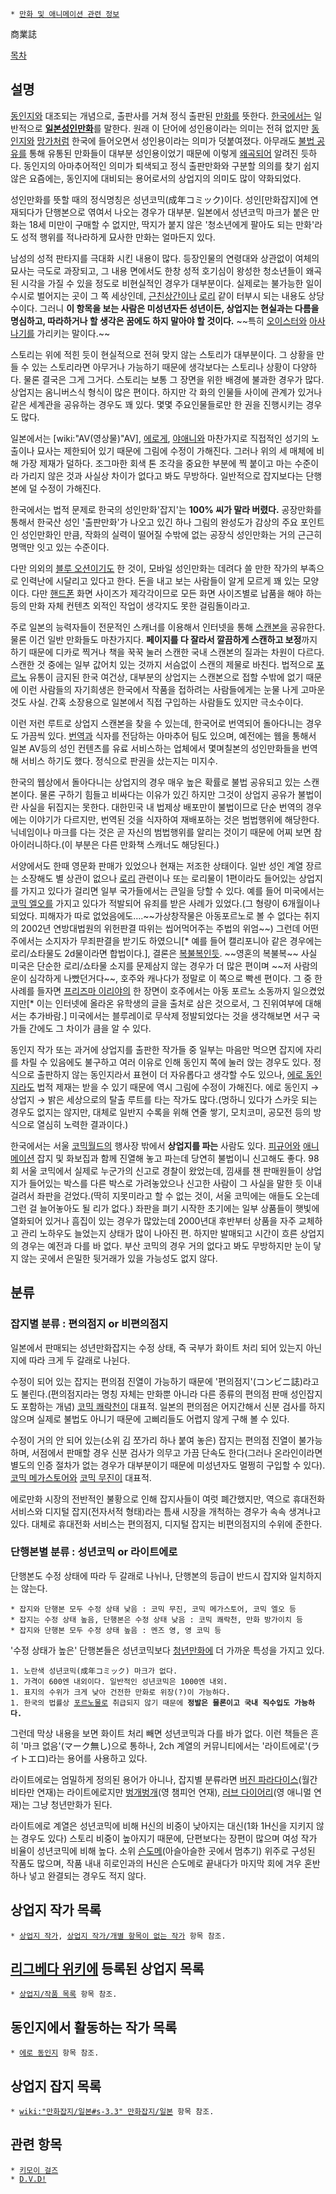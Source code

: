 * [[만화 및 애니메이션 관련 정보]]

商業誌

[[목차]]
== 설명 ==
[[동인지]]와 대조되는 개념으로, 출판사를 거쳐 정식 출판된 [[만화]]를 뜻한다. [[한국]]에서는 일반적으로 '''[[일본]]성인만화'''를 말한다. 원래 이 단어에 성인용이라는 의미는 전혀 없지만 [[동인지]]와 [[망가]]처럼 한국에 들어오면서 성인용이라는 의미가 덧붙여졌다. 아무래도 [[불법 공유]]를 통해 유통된 만화들이 대부분 성인용이었기 때문에 이렇게 [[왜곡]]되어 알려진 듯하다. 동인지의 아마추어적인 의미가 퇴색되고 정식 출판만화와 구분할 의의를 찾기 쉽지 않은 요즘에는, 동인지에 대비되는 용어로서의 상업지의 의미도 많이 약화되었다.

성인만화를 뜻할 때의 정식명칭은 성년코믹(成年コミック)이다. 성인[만화잡지]에 연재되다가 단행본으로 엮여서 나오는 경우가 대부분. 일본에서 성년코믹 마크가 붙은 만화는 18세 미만이 구매할 수 없지만, 딱지가 붙지 않은 '청소년에게 팔아도 되는 만화'라도 성적 행위를 적나라하게 묘사한 만화는 얼마든지 있다. 

남성의 성적 판타지를 극대화 시킨 내용이 많다. 등장인물의 연령대와 상관없이 여체의 묘사는 극도로 과장되고, 그 내용 면에서도 한창 성적 호기심이 왕성한 청소년들이 왜곡된 시각을 가질 수 있을 정도로 비현실적인 경우가 대부분이다. 실제로는 불가능한 일이 수시로 벌어지는 곳이 그 쪽 세상인데, [[근친상간]]이나 [[로리]] 같이 터부시 되는 내용도 상당수이다. 그러니 '''이 항목을 보는 사람은 미성년자든 성년이든, 상업지는 현실과는 다름을 명심하고, 따라하거나 할 생각은 꿈에도 하지 말아야 할 것이다.''' ~~특히 [[오이스터]]와 [[아사나기]]를 가리키는 말이다.~~

스토리는 위에 적힌 듯이 현실적으로 전혀 맞지 않는 스토리가 대부분이다. 그 상황을 만들 수 있는 스토리라면 아무거나 가능하기 때문에 생각보다는 스토리나 상황이 다양하다. 물론 결국은 그게 그거다. 스토리는 보통 그 장면을 위한 배경에 불과한 경우가 많다. 상업지는 옴니버스식 형식이 많은 편이다. 하지만 각 화의 인물들 사이에 관계가 있거나 같은 세계관을 공유하는 경우도 꽤 있다. 몇몇 주요인물들로만 한 권을 진행시키는 경우도 많다. 

일본에서는 [wiki:"AV(영상물)"AV], [[에로게]], [[야애니]]와 마찬가지로 직접적인 성기의 노출이나 묘사는 제한되어 있기 때문에 그림에 수정이 가해진다. 그러나 위의 세 매체에 비해 가장 제재가 덜하다. 조그마한 회색 톤 조각을 중요한 부분에 찍 붙이고 마는 수준이라 가리지 않은 것과 사실상 차이가 없다고 봐도 무방하다. 일반적으로 잡지보다는 단행본에 덜 수정이 가해진다.

한국에서는 법적 문제로 한국의 성인만화'잡지'는 '''100% 씨가 말라 버렸다.''' 공장만화를 통해서 한국산 성인 '출판만화'가 나오고 있긴 하나 그림의 완성도가 감상의 주요 포인트인 성인만화인 만큼, 작화의 실력이 떨어질 수밖에 없는 공장식 성인만화는 거의 근근히 명맥만 잇고 있는 수준이다.

다만 의외의 [[블루 오션]]이기도 한 것이, 모바일 성인만화는 데려다 쓸 만한 작가의 부족으로 인력난에 시달리고 있다고 한다. 돈을 내고 보는 사람들이 알게 모르게 꽤 있는 모양이다. 다만 [[핸드폰]] 화면 사이즈가 제각각이므로 모든 화면 사이즈별로 납품을 해야 하는 등의 만화 자체 컨텐츠 외적인 작업이 생각지도 못한 걸림돌이라고.

주로 일본의 능력자들이 전문적인 스캐너를 이용해서 인터넷을 통해 [[스캔본]]을 공유한다. 물론 이건 일반 만화들도 마찬가지다. '''페이지를 다 잘라서 깔끔하게 스캔하고 보정'''까지 하기 때문에 디카로 찍거나 책을 꾹꾹 눌러 스캔한 국내 스캔본의 질과는 차원이 다르다. 스캔한 것 중에는 일부 값어치 있는 것까지 서슴없이 스캔의 제물로 바친다. 법적으로 [[포르노]] 유통이 금지된 한국 여건상, 대부분의 상업지는 스캔본으로 접할 수밖에 없기 때문에 이런 사람들의 자기희생은 한국에서 작품을 접하려는 사람들에게는 눈물 나게 고마운 것도 사실. 간혹 소장용으로 일본에서 직접 구입하는 사람들도 있지만 극소수이다.

이런 저런 루트로 상업지 스캔본을 찾을 수 있는데, 한국어로 번역되어 돌아다니는 경우도 가끔씩 있다. [[번역]]과 식자를 전담하는 아마추어 팀도 있으며, 예전에는 웹을 통해서 일본 AV등의 성인 컨텐츠를 유료 서비스하는 업체에서 몇며칠본의 성인만화들을 번역해 서비스 하기도 했다. 정식으로 판권을 샀는지는 미지수.

한국의 웹상에서 돌아다니는 상업지의 경우 매우 높은 확률로 불법 공유되고 있는 스캔본이다. 물론 구하기 힘들고 비싸다는 이유가 있긴 하지만 그것이 상업지 공유가 불법이란 사실을 뒤집지는 못한다. 대한민국 내 법제상 배포만이 불법이므로 단순 번역의 경우에는 이야기가 다르지만, 번역된 것을 식자하여 재배포하는 것은 범법행위에 해당한다. 닉네임이나 마크를 다는 것은 곧 자신의 범법행위를 알리는 것이기 때문에 어찌 보면 참 아이러니하다.(이 부분은 다른 만화책 스캐너도 해당된다.)

서양에서도 한때 영문화 판매가 있었으나 현재는 저조한 상태이다. 일반 성인 계열 장르는 소장해도 별 상관이 없으나 [[로리]] 관련이나 또는 로리물이 1편이라도 들어있는 상업지를 가지고 있다가 걸리면 일부 국가들에서는 큰일을 당할 수 있다. 예를 들어 미국에서는 [[코믹 엘오]]를 가지고 있다가 적발되어 유죄를 받은 사례가 있었다.(그 형량이 6개월이나 되었다. 피해자가 따로 없었음에도….~~가상창작물은 아동포르노로 볼 수 없다는 취지의 2002년 연방대법원의 위헌판결 따위는 씹어먹어주는 주법의 위엄~~) 그런데 어떤 주에서는 소지자가 무죄판결을 받기도 하였으니[* 예를 들어 캘리포니아 같은 경우에는 로리/쇼타물도 2d물이라면 합법이다.], 결론은 [[복불복]]인듯. ~~영혼의 복불복~~ 사실 미국은 단순한 로리/쇼타물 소지를 문제삼지 않는 경우가 더 많은 편이며 ~~저 사람의 운이 심각하게 나빴던거다~~, 호주와 캐나다가 정말로 이 쪽으로 빡센 편이다. 그 중 한 사례를 들자면 [[프리즈마 이리야]]의 한 장면이 호주에서는 아동 포르노 소동까지 일으켰었지만[* 이는 인터넷에 올라온 유학생의 글을 출처로 삼은 것으로서, 그 진위여부에 대해서는 추가바람.] 미국에서는 블루레이로 무삭제 정발되었다는 것을 생각해보면 서구 국가들 간에도 그 차이가 큼을 알 수 있다.

동인지 작가 또는 과거에 상업지를 출판한 작가들 중 일부는 마음만 먹으면 잡지에 자리를 차릴 수 있음에도 불구하고 여러 이유로 인해 동인지 쪽에 눌러 앉는 경우도 있다. 정식으로 출판하지 않는 동인지라서 표현이 더 자유롭다고 생각할 수도 있으나, [[에로 동인지]]라도 법적 제재는 받을 수 있기 때문에 역시 그림에 수정이 가해진다. 에로 동인지 → 상업지 → 밝은 세상으로의 탈출 루트를 타는 작가도 많다.(멍하니 있다가 스카웃 되는 경우도 없지는 않지만, 대체로 일반지 수록을 위해 연줄 쌓기, 모치코미, 공모전 등의 방식으로 열심히 노력한 결과이다.)

한국에서는 서울 [[코믹월드]]의 행사장 밖에서 '''상업지를 파는''' 사람도 있다. [[피규어]]와 [[애니메이션]] 잡지 및 화보집과 함께 진열해 놓고 파는데 당연히 불법이니 신고해도 좋다. 98회 서울 코믹에서 실제로 누군가의 신고로 경찰이 왔었는데, 낌새를 챈 판매원들이 상업지가 들어있는 박스를 다른 박스로 가려놓았으나 신고한 사람이 그 사실을 말한 듯 이내 걸려서 좌판을 걷었다.(딱히 지못미라고 할 수 없는 것이, 서울 코믹에는 애들도 오는데 그런 걸 늘어놓아도 될 리가 없다.) 좌판을 펴기 시작한 초기에는 일부 상품들이 햇빛에 열화되어 있거나 흠집이 있는 경우가 많았는데 2000년대 후반부터 상품을 자주 교체하고 관리 노하우도 늘었는지 상태가 많이 나아진 편. 하지만 발매되고 시간이 흐른 상업지의 경우는 예전과 다를 바 없다. 부산 코믹의 경우 거의 없다고 봐도 무방하지만 눈이 닿지 않는 곳에서 은밀한 뒷거래가 있을 가능성도 없지 않다.

== 분류 ==
=== 잡지별 분류 : 편의점지 or 비편의점지 ===
일본에서 판매되는 성년만화잡지는 수정 상태, 즉 국부가 화이트 처리 되어 있는지 아닌지에 따라 크게 두 갈래로 나뉜다. 

수정이 되어 있는 잡지는 편의점 진열이 가능하기 때문에 '편의점지'(コンビニ誌)라고도 불린다.(편의점지라는 명칭 자체는 만화뿐 아니라 다른 종류의 편의점 판매 성인잡지도 포함하는 개념) [[코믹 쾌락천]]이 대표적. 일본의 편의점은 어지간해서 신분 검사를 하지 않으며 실제로 불법도 아니기 때문에 고삐리들도 어렵지 않게 구해 볼 수 있다.

수정이 거의 안 되어 있는(소위 김 쪼가리 하나 붙여 놓은) 잡지는 편의점 진열이 불가능하며, 서점에서 판매할 경우 신분 검사가 의무고 가끔 단속도 한다(그러나 온라인이라면 별도의 인증 절차가 없는 경우가 대부분이기 때문에 미성년자도 멀쩡히 구입할 수 있다). [[코믹 메가스토어]]와 [[코믹 무진]]이 대표적.

에로만화 시장의 전반적인 불황으로 인해 잡지사들이 여럿 폐간했지만, 역으로 휴대전화 서비스와 디지털 잡지(전자서적 형태)라는 틈새 시장을 개척하는 경우가 속속 생겨나고 있다. 대체로 휴대전화 서비스는 편의점지, 디지털 잡지는 비편의점지의 수위에 준한다.

=== 단행본별 분류 : 성년코믹 or 라이트에로 ===
단행본도 수정 상태에 따라 두 갈래로 나뉘나, 단행본의 등급이 반드시 잡지와 일치하지는 않는다.

 * 잡지와 단행본 모두 수정 상태 낮음 : 코믹 무진, 코믹 메가스토어, 코믹 엘오 등
 * 잡지는 수정 상태 높음, 단행본은 수정 상태 낮음 : 코믹 쾌락천, 만화 방가이치 등
 * 잡지와 단행본 모두 수정 상태 높음 : 멘즈 영, 영 코믹 등

'수정 상태가 높은' 단행본들은 성년코믹보다 [[청년만화]]에 더 가까운 특성을 가지고 있다.
 1. 노란색 성년코믹(成年コミック) 마크가 없다.
 1. 가격이 600엔 내외이다. 일반적인 성년코믹은 1000엔 내외.
 1. 표지의 수위가 크게 낮아 건전한 만화로 위장(?)이 가능하다.
 1. 한국의 법률상 [[포르노]]물로 취급되지 않기 때문에 '''정발은 물론이고 국내 직수입도 가능하다.'''
그런데 막상 내용을 보면 화이트 처리 빼면 성년코믹과 다를 바가 없다. 이런 책들은 흔히 '마크 없음'(マーク無し)으로 통하나, 2ch 계열의 커뮤니티에서는 '라이트에로'(ライトエロ)라는 용어를 사용하고 있다. 

라이트에로는 엄밀하게 정의된 용어가 아니나, 잡지별 분류라면 [[버진 파라다이스]](월간 비타만 연재)는 라이트에로지만 [[벙개벙개]](영 챔피언 연재), [[러브 다이어리]](영 애니멀 연재)는 그냥 청년만화가 된다.

라이트에로 계열은 성년코믹에 비해 H신의 비중이 낮아지는 대신(1화 1H신을 지키지 않는 경우도 있다) 스토리 비중이 높아지기 때문에, 단편보다는 장편이 많으며 여성 작가 비율이 성년코믹에 비해 높다. 소위 [[슨도메]](아슬아슬한 곳에서 멈추기) 위주로 구성된 작품도 많으며, 작품 내내 히로인과의 H신은 슨도메로 끝내다가 마지막 회에 겨우 혼반 하나 넣고 완결되는 경우도 적지 않다.

== 상업지 작가 목록 ==
 * [[상업지 작가]], [[상업지 작가/개별 항목이 없는 작가]] 항목 참조.
 
== [[리그베다 위키]]에 등록된 상업지 목록 ==
 * [[상업지/작품 목록]] 항목 참조.

== 동인지에서 활동하는 작가 목록 ==
 * [[에로 동인지]] 항목 참조.

== 상업지 잡지 목록 ==
 * [[wiki:"만화잡지/일본#s-3.3" 만화잡지/일본]] 항목 참조.

== 관련 항목 ==
 * [[키모이 걸즈]]
 * [[D.V.D!]]
